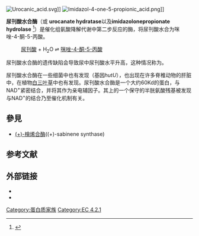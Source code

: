 {{Pfam_box 
| Symbol = Urocanase 
| Name = Urocanase 
| image = PDB_2fkn_EBI.png
| width = 
| caption = Crystal structure of Urocanase from ''B. subtilis''.
| Pfam= PF01175
| InterPro= IPR000193
| SMART= 
| Prosite = PDOC00947
| SCOP =     
| TCDB = 
| OPM family= 
| OPM protein= 
| PDB= 
{{PDB3|1uwk}}B:2-556     {{PDB3|1w1u}}A:2-556     {{PDB3|1uwl}}B:2-556     
}} 
[[Image:Urocanic_acid.svg|thumb]]]]
[[Image:Imidazol-4-one-5-propionic_acid.png|thumb]]]]

'''尿刊酸水合酶'''（{{lang-en|'''Urocanase'''}}或 '''urocanate hydratase'''以及'''imidazolonepropionate hydrolase''' <ref name="PUB00000161">{{cite journal |author=Retey J |title=The urocanase story: a novel role of NAD+ as electrophile |journal=Arch. Biochem. Biophys. |volume=314 |issue=1 |pages=1–16 |year=1994 |pmid=7944380 |doi=10.1006/abbi.1994.1405}}</ref>）是催化组氨酸降解代谢中第二步反应的酶，将尿刊酸水合为咪唑-4-酮-5-丙酸。

: [[尿刊酸|尿刊酸]] + H<sub>2</sub>O <math>\rightleftharpoons</math> [[咪唑-4-酮-5-丙酸|咪唑-4-酮-5-丙酸]] 

尿刊酸水合酶的遗传缺陷会导致尿中尿刊酸水平升高，这种情况称为{{le|尿刊酸尿症|urocanic aciduria}}。

尿刊酸水合酶在一些细菌中也有发现（基因''hutU''），也出现在许多脊椎动物的肝脏中，在植物[[白三叶草|白三叶草]]中也有发现。尿刊酸水合酶是一个大约60Kd的蛋白，与NAD<sup>+</sup>紧密结合，并将其作为亲电辅因子。其上的一个保守的半胱氨酸残基被发现与NAD<sup>+</sup>的结合乃至催化机制有关。

==參見==
*[[(+)-檜烯合酶|(+)-檜烯合酶]]((+)-sabinene synthase)

==参考文献==
{{reflist}}

==外部链接==
* {{MeshName|Urocanate+Hydratase}}
* {{EC number|4.2.1.49}}

{{碳-氧裂合酶}}
{{Amino acid metabolism enzymes}}

[[Category:蛋白质家族|Category:蛋白质家族]]
[[Category:EC_4.2.1|Category:EC 4.2.1]]